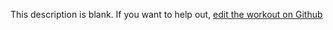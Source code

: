 
  This description is blank. If you want to help out, [edit the workout on Github](https://www.github.com/LiftArcade/exercises/blob/main/exercises/dumbbell-alternate-bicep-curl-description.mdx)